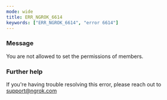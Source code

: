 ```yaml
---
mode: wide
title: ERR_NGROK_6614
keywords: ["ERR_NGROK_6614", "error 6614"]
---
```



### Message

You are not allowed to set the permissions of members.

<ErrorDetails />

### Further help

If you're having trouble resolving this error, please reach out to [support@ngrok.com](mailto:support@ngrok.com?subject=Help%20with%20ERR_NGROK_6614)
